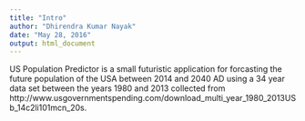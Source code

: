 ---
title: "Intro"
author: "Dhirendra Kumar Nayak"
date: "May 28, 2016"
output: html_document
---

US Population Predictor is a small futuristic application for forcasting the future population of the USA between 2014 and 2040 AD using a 34 year data set between the years 1980 and 2013 collected from http://www.usgovernmentspending.com/download_multi_year_1980_2013USb_14c2li101mcn_20s.
